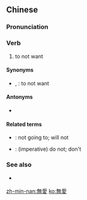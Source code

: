 {{also|无爱}}
==Chinese==
{{zh-forms|s=无爱}}

===Pronunciation===
{{zh-pron
|h=pfs=mò-oi
|mn=bô-ài
|cat=v
}}<!--/boaih|mn_note=boaih - by contraction --probably dialectal, but don't know which one. Makes [[Module:nan-pron]] fail so hidden.-->{{attention|nan}}

===Verb===
{{zh-verb}}

# {{lb|zh|Min Nan}} to not want

====Synonyms====
* {{qualifier|Min Nan}} {{zh-l|毋|tr=m̄}}, {{zh-l|毋愛|tr=m̄-ài}}: to not want

====Antonyms====
* {{qualifier|Min Nan}} {{zh-l|欲|tr=beh/boeh}}

====Related terms====
* {{qualifier|Min Nan}} {{zh-l|無欲|tr=bô-beh}}: not going to; will not
* {{qualifier|Min Nan}} {{zh-l|莫|tr=mài}}: (imperative) do not; don't

===See also===
* {{qualifier|Mandarin}} {{zh-l|不要}}

[[zh-min-nan:無愛]]
[[ko:無愛]]